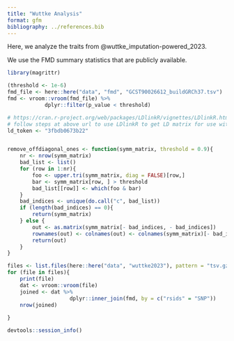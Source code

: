 ```yaml
---
title: "Wuttke Analysis"
format: gfm
bibliography: ../references.bib
---
```


Here, we analyze the traits from @wuttke_imputation-powered_2023.

We use the FMD summary statistics that are publicly available.

```r
library(magrittr)
```


```r
(threshold <- 1e-6)
fmd_file <- here::here("data", "fmd", "GCST90026612_buildGRCh37.tsv")
fmd <- vroom::vroom(fmd_file) %>%
            dplyr::filter(p_value < threshold)
```


```r
# https://cran.r-project.org/web/packages/LDlinkR/vignettes/LDlinkR.html
# follow steps at above url to use LDlinkR to get LD matrix for use with MendelianRandomization R pkg
ld_token <- "3fbdb0673b22"


remove_offdiagonal_ones <- function(symm_matrix, threshold = 0.9){
    nr <- nrow(symm_matrix)
    bad_list <- list()
    for (row in 1:nr){
        foo <- upper.tri(symm_matrix, diag = FALSE)[row,]
        bar <- symm_matrix[row, ] > threshold
        bad_list[[row]] <- which(foo & bar)
    }
    bad_indices <- unique(do.call("c", bad_list))
    if (length(bad_indices) == 0){
        return(symm_matrix)
    } else {
        out <- as.matrix(symm_matrix[- bad_indices, - bad_indices])
        rownames(out) <- colnames(out) <- colnames(symm_matrix)[- bad_indices]
        return(out)
    }
}
```





```r
files <- list.files(here::here("data", "wuttke2023"), pattern = "tsv.gz", full.names = TRUE)
for (file in files){
    print(file)
    dat <- vroom::vroom(file)
    joined <- dat %>%
                    dplyr::inner_join(fmd, by = c("rsids" = "SNP"))
    nrow(joined)
    
}
```






```r
devtools::session_info()
```